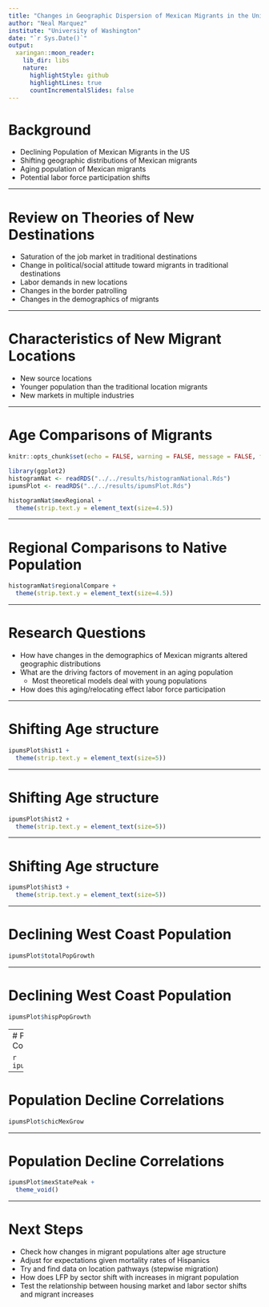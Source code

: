 ```yaml
---
title: "Changes in Geographic Dispersion of Mexican Migrants in the United States"
author: "Neal Marquez"
institute: "University of Washington"
date: "`r Sys.Date()`"
output:
  xaringan::moon_reader:
    lib_dir: libs
    nature:
      highlightStyle: github
      highlightLines: true
      countIncrementalSlides: false
---
```


# Background

- Declining Population of Mexican Migrants in the US
- Shifting geographic distributions of Mexican migrants
- Aging population of Mexican migrants
- Potential labor force participation shifts

---

# Review on Theories of New Destinations

- Saturation of the job market in traditional destinations
- Change in political/social attitude toward migrants in traditional destinations
- Labor demands in new locations
- Changes in the border patrolling
- Changes in the demographics of migrants

---

# Characteristics of New Migrant Locations

- New source locations
- Younger population than the traditional location migrants
- New markets in multiple industries

---

# Age Comparisons of Migrants

```r
knitr::opts_chunk$set(echo = FALSE, warning = FALSE, message = FALSE, fig.height=4, dev='svg')
```

```r
library(ggplot2)
histogramNat <- readRDS("../../results/histogramNational.Rds")
ipumsPlot <- readRDS("../../results/ipumsPlot.Rds")

```


```r
histogramNat$mexRegional +
  theme(strip.text.y = element_text(size=4.5))
```

---

# Regional Comparisons to Native Population

```r
histogramNat$regionalCompare +
  theme(strip.text.y = element_text(size=4.5))
```

---

# Research Questions

- How have changes in the demographics of Mexican migrants altered geographic distributions
- What are the driving factors of movement in an aging population
    - Most theoretical models deal with young populations
- How does this aging/relocating effect labor force participation
    
---

# Shifting Age structure

```r
ipumsPlot$hist1 +
  theme(strip.text.y = element_text(size=5))
```

---

# Shifting Age structure

```r
ipumsPlot$hist2 +
  theme(strip.text.y = element_text(size=5))
```

---

# Shifting Age structure

```r
ipumsPlot$hist3 +
  theme(strip.text.y = element_text(size=5))
```

---

# Declining West Coast Population

```r
ipumsPlot$totalPopGrowth
```

---

# Declining West Coast Population

```r
ipumsPlot$hispPopGrowth
```

---
# Population Decline Correlations

```r
ipumsPlot$otherMexGrow
```

---

# Population Decline Correlations

```r
ipumsPlot$chicMexGrow
```

---

# Population Decline Correlations

```r
ipumsPlot$mexStatePeak +
  theme_void()
```

---

# Next Steps

- Check how changes in migrant populations alter age structure
- Adjust for expectations given mortality rates of Hispanics
- Try and find data on location pathways (stepwise migration)
- How does LFP by sector shift with increases in migrant population
- Test the relationship between housing market and labor sector shifts and migrant increases
